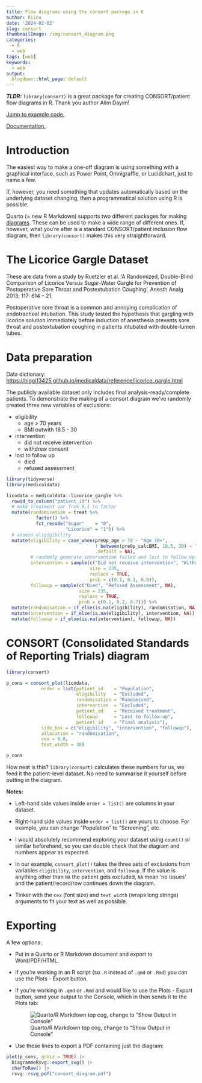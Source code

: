 ```yaml
---
title: Flow diagrams using the consort package in R
author: Riinu
date: '2024-02-02'
slug: consort
thumbnailImage: /img/consort_diagram.png
categories: 
  - R
  - web
tags: [web]
keywords:
  - web
output:
  blogdown::html_page: default
---
```


***TLDR:*** `library(consort)` is a great package for creating CONSORT/patient flow diagrams in R. Thank you author Alim Dayim!

[Jump to example code.](#diagram)

[Documentation.](https://github.com/adayim/consort/){target="_blank"}

# Introduction

The easiest way to make a one-off diagram is using something with a graphical interface, such as Power Point, Omnigraffle, or Lucidchart, just to name a few.

If, however, you need something that updates automatically based on the underlying dataset changing, then a programmatical solution using R is possible.

Quarto (= new R Markdown) supports two different packages for making [diagrams](https://quarto.org/docs/authoring/diagrams.html). These can be used to make a wide range of different ones. If, however, what you're after is a standard CONSORT/patient inclusion flow diagram, then `library(consort)` makes this very straightforward.

# The Licorice Gargle Dataset

These are data from a study by Ruetzler et al. ‘A Randomized, Double-Blind Comparison of Licorice Versus Sugar-Water Gargle for Prevention of Postoperative Sore Throat and Postextubation Coughing’. Anesth Analg 2013; 117: 614 – 21.

Postoperative sore throat is a common and annoying complication of endotracheal intubation. This study tested the hypothesis that gargling with licorice solution immediately before induction of anesthesia prevents sore throat and postextubation coughing in patients intubated with double-lumen tubes.

# Data preparation

Data dictionary: <https://higgi13425.github.io/medicaldata/reference/licorice_gargle.html>

The publicly available dataset only includes final analysis-ready/complete patients. To demonstrate the making of a consort diagram we’ve randomly created three new variables of exclusions:

-   eligibility
    -   age \> 70 years
    -   BMI outwith 18.5 - 30
-   intervention
    -   did not receive intervention
    -   withdrew consent
-   lost to follow up
    -   died
    -   refused assessment

```r
library(tidyverse)
library(medicaldata)

licodata = medicaldata::licorice_gargle %>% 
  rowid_to_column("patient_id") %>% 
  # make treatment var from 0,1 to factor
  mutate(randomisation = treat %>% 
           factor() %>% 
           fct_recode("Sugar"    = "0",
                      "Licorice" = "1")) %>% 
  # assess eligigibility
  mutate(eligibility = case_when(preOp_age > 70 ~ "Age 70+",
                                 ! between(preOp_calcBMI, 18.5, 30) ~ "BMI not 18.5 - 30",
                                 .default = NA),
         # randomly generate intervention failed and lost to follow up variables
         intervention = sample(c("Did not receive intervention", "Withdrew consent",NA),
                               size = 235,
                               replace = TRUE,
                               prob = c(0.1, 0.1, 0.9)),
         followup = sample(c("Died", "Refused Assessment", NA),
                           size = 235,
                           replace = TRUE,
                           prob = c(0.1, 0.2, 0.7))) %>% 
  mutate(randomisation = if_else(is.na(eligibility), randomisation, NA)) %>% 
  mutate(intervention = if_else(is.na(eligibility), intervention, NA)) %>% 
  mutate(followup = if_else(is.na(intervention), followup, NA))
```

# CONSORT (Consolidated Standards of Reporting Trials) diagram {#diagram}

```r
library(consort)

p_cons = consort_plot(licodata,
             order = list(patient_id    = "Population",
                          eligibility   = "Excluded",
                          randomisation = "Randomised",
                          intervention  = "Excluded",
                          patient_id    = "Received treatment",
                          followup      = "Lost to follow-up",
                          patient_id    = "Final analysis"),
             side_box = c("eligibility", "intervention", "followup"),
             allocation = "randomisation",
             cex = 0.8,
             text_width = 30)

p_cons
```

How neat is this? `library(consort)` calculates these numbers for us, we feed it the patient-level dataset. No need to summarise it yourself before putting in the diagram.

**Notes:**

-   Left-hand side values inside `order = list()` are columns in your dataset.

-   Right-hand side values inside `order = list()` are yours to choose. For example, you can change "Population" to "Screening", etc.

-   I would absolutely recommend exploring your dataset using `count()` or similar beforehand, so you can double check that the diagram and numbers appear as expected.

-   In our example, `consort_plot()` takes the three sets of exclusions from variables `eligibility`, `intervention`, and `followup`. If the value is anything other than `NA` the patient gets excluded, `NA` mean 'no issues' and the patient/record/row continues down the diagram.

-   Tinker with the `cex` (font size) and `text_width` (wraps long strings) arguments to fit your text as well as possible.

# Exporting

A few options:

-   Put in a Quarto or R Markdown document and export to Word/PDF/HTML.

-   If you're working in an R script (so `.R` instead of `.qmd` or `.Rmd`) you can use the Plots - Export button.

-   If you're working in `.qmd` or `.Rmd` and would like to use the Plots - Export button, send your output to the Console, which in then sends it to the Plots tab:

    ![Quarto/R Markdown top cog, change to "Show Output in Console"](/img/quarto_cog.png)

-   Use these lines to export a PDF containing just the diagram:

```r
plot(p_cons, grViz = TRUE) |> 
  DiagrammeRsvg::export_svg() |> 
  charToRaw() |> 
  rsvg::rsvg_pdf("consort_diagram.pdf")
```
